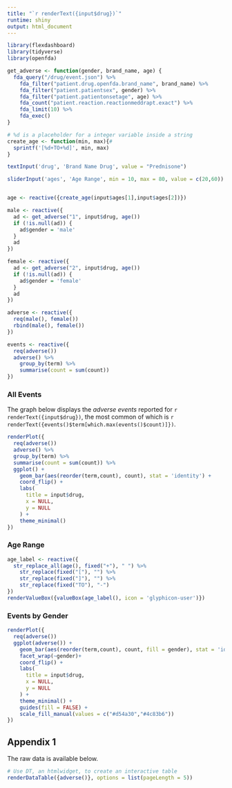 ```yaml
---
title: "`r renderText({input$drug})`"
runtime: shiny
output: html_document
---
```


```r
library(flexdashboard)
library(tidyverse)
library(openfda)

get_adverse <- function(gender, brand_name, age) {
  fda_query("/drug/event.json") %>%
    fda_filter("patient.drug.openfda.brand_name", brand_name) %>% 
    fda_filter("patient.patientsex", gender) %>% 
    fda_filter("patient.patientonsetage", age) %>% 
    fda_count("patient.reaction.reactionmeddrapt.exact") %>% 
    fda_limit(10) %>% 
    fda_exec()
}

# %d is a placeholder for a integer variable inside a string
create_age <- function(min, max){#
  sprintf('[%d+TO+%d]', min, max)
}
```


```r

textInput('drug', 'Brand Name Drug', value = "Prednisone")

sliderInput('ages', 'Age Range', min = 10, max = 80, value = c(20,60))


age <- reactive({create_age(input$ages[1],input$ages[2])})

male <- reactive({
  ad <- get_adverse("1", input$drug, age())
  if (!is.null(ad)) {
    ad$gender = 'male'
  }
  ad
})

female <- reactive({
  ad <- get_adverse("2", input$drug, age())
  if (!is.null(ad)) {
    ad$gender = 'female'
  }
  ad
})

adverse <- reactive({
  req(male(), female())
  rbind(male(), female())
})

events <- reactive({
  req(adverse())
  adverse() %>%
    group_by(term) %>%
    summarise(count = sum(count))
})
```

### All Events

The graph below displays the *adverse events* reported for `r renderText({input$drug})`, the most common of which is `r renderText({events()$term[which.max(events()$count)]})`.

```r
renderPlot({
  req(adverse())
  adverse() %>% 
  group_by(term) %>% 
  summarise(count = sum(count)) %>% 
  ggplot() +
    geom_bar(aes(reorder(term,count), count), stat = 'identity') +
    coord_flip() +
    labs(
      title = input$drug,
      x = NULL,
      y = NULL
    ) +
    theme_minimal()
})

```

### Age Range

```r
age_label <- reactive({
  str_replace_all(age(), fixed("+"), " ") %>% 
    str_replace(fixed("["), "") %>% 
    str_replace(fixed("]"), "") %>% 
    str_replace(fixed("TO"), "-")     
})
renderValueBox({valueBox(age_label(), icon = 'glyphicon-user')})
```

### Events by Gender

```r
renderPlot({
  req(adverse())
  ggplot(adverse()) +
    geom_bar(aes(reorder(term,count), count, fill = gender), stat = 'identity') +
    facet_wrap(~gender)+
    coord_flip() +
    labs(
      title = input$drug,
      x = NULL,
      y = NULL
    ) +
    theme_minimal() + 
    guides(fill = FALSE) + 
    scale_fill_manual(values = c("#d54a30","#4c83b6"))
})
```

## Appendix 1

The raw data is available below.

```r
# Use DT, an htmlwidget, to create an interactive table
renderDataTable({adverse()}, options = list(pageLength = 5))
```
